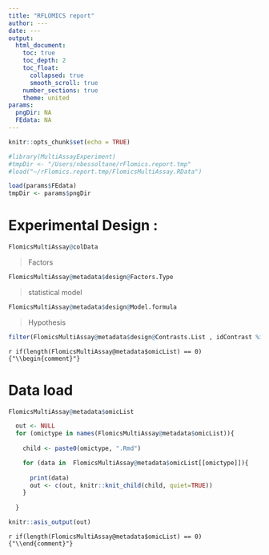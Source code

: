 ```yaml
---
title: "RFLOMICS report"
author: ---
date: ---
output: 
  html_document:
    toc: true
    toc_depth: 2
    toc_float:
      collapsed: true
      smooth_scroll: true
    number_sections: true
    theme: united
params: 
  pngDir: NA
  FEdata: NA
---
```



```r
knitr::opts_chunk$set(echo = TRUE)

```


```r
#library(MultiAssayExperiment)
#tmpDir <- "/Users/nbessoltane/rFlomics.report.tmp"
#load("~/rFlomics.report.tmp/FlomicsMultiAssay.RData")

```



```r
load(params$FEdata)
tmpDir <- params$pngDir

```



# Experimental Design :

```r
FlomicsMultiAssay@colData
```


> Factors

```r
FlomicsMultiAssay@metadata$design@Factors.Type
```

> statistical model

```r
FlomicsMultiAssay@metadata$design@Model.formula

```

> Hypothesis

```r
filter(FlomicsMultiAssay@metadata$design@Contrasts.List , idContrast %in% FlomicsMultiAssay@metadata$design@Contrasts.Sel) %>% select(hypoth)
```


`r if(length(FlomicsMultiAssay@metadata$omicList) == 0) {"\\begin{comment}"}`

# Data load

```r
FlomicsMultiAssay@metadata$omicList
```


```r

  out <- NULL
  for (omictype in names(FlomicsMultiAssay@metadata$omicList)){ 
    
    child <- paste0(omictype, ".Rmd")

    for (data in  FlomicsMultiAssay@metadata$omicList[[omictype]]){
      
      print(data)   
      out <- c(out, knitr::knit_child(child, quiet=TRUE))  
    }
    
  }

knitr::asis_output(out)

```

`r if(length(FlomicsMultiAssay@metadata$omicList) == 0) {"\\end{comment}"}`




